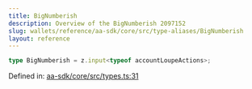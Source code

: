 ```yaml
---
title: BigNumberish
description: Overview of the BigNumberish 2097152
slug: wallets/reference/aa-sdk/core/src/type-aliases/BigNumberish
layout: reference
---
```


```ts
type BigNumberish = z.input<typeof accountLoupeActions>;
```

Defined in: [aa-sdk/core/src/types.ts:31](https://github.com/alchemyplatform/aa-sdk/blob/923a52171f7246172caf350853843e6680197da9/aa-sdk/core/src/types.ts#L31)
